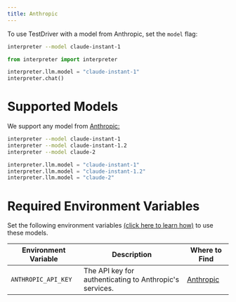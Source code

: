 ```yaml
---
title: Anthropic
---
```


To use TestDriver with a model from Anthropic, set the `model` flag:

<CodeGroup>

```bash Terminal
interpreter --model claude-instant-1
```

```python Python
from interpreter import interpreter

interpreter.llm.model = "claude-instant-1"
interpreter.chat()
```

</CodeGroup>

# Supported Models

We support any model from [Anthropic:](https://www.anthropic.com/)

<CodeGroup>

```bash Terminal
interpreter --model claude-instant-1
interpreter --model claude-instant-1.2
interpreter --model claude-2
```

```python Python
interpreter.llm.model = "claude-instant-1"
interpreter.llm.model = "claude-instant-1.2"
interpreter.llm.model = "claude-2"
```

</CodeGroup>

# Required Environment Variables

Set the following environment variables [(click here to learn how)](https://chat.openai.com/share/1062cdd8-62a1-4aa8-8ec9-eca45645971a) to use these models.

| Environment Variable  | Description  | Where to Find  |
| --------------------- | ------------ | -------------- |
| `ANTHROPIC_API_KEY`       | The API key for authenticating to Anthropic's services. | [Anthropic](https://www.anthropic.com/) |
